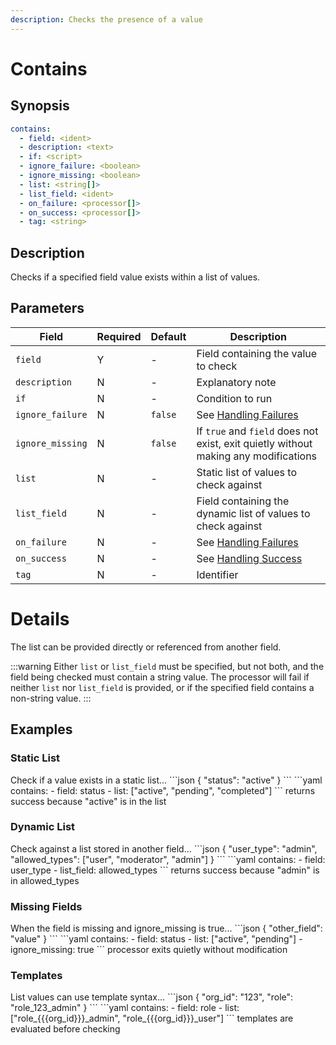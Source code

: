 ```yaml
---
description: Checks the presence of a value
---
```


# Contains

## Synopsis

```yaml {2}
contains:
  - field: <ident>
  - description: <text>
  - if: <script>
  - ignore_failure: <boolean>
  - ignore_missing: <boolean>
  - list: <string[]>
  - list_field: <ident>
  - on_failure: <processor[]>
  - on_success: <processor[]>
  - tag: <string>
```

## Description

Checks if a specified field value exists within a list of values.

## Parameters

|Field|Required|Default|Description|
|---|---|---|---|
|`field`|Y|-|Field containing the value to check|
|`description`|N|-|Explanatory note|
|`if`|N|-|Condition to run|
|`ignore_failure`|N|`false`|See [Handling Failures](../handling-failures.mdx)|
|`ignore_missing`|N|`false`|If `true` and `field` does not exist, exit quietly without making any modifications|
|`list`|N|-|Static list of values to check against|
|`list_field`|N|-|Field containing the dynamic list of values to check against|
|`on_failure`|N|-|See [Handling Failures](../handling-failures.mdx)|
|`on_success`|N|-|See [Handling Success](../handling-success.mdx)|
|`tag`|N|-|Identifier|

# Details

The list can be provided directly or referenced from another field.

:::warning
Either `list` or `list_field` must be specified, but not both, and the field being checked must contain a string value. The processor will fail if neither `list` nor `list_field` is provided, or if the specified field contains a non-string value.
:::

## Examples

### Static List

<ExampleGrid>
  <CommentCol>
    Check if a value exists in a static list...
  </CommentCol>
  <CodeCol>
    ```json
    {
      "status": "active"
    }
    ```
    ```yaml
    contains:
      - field: status
      - list: ["active", "pending", "completed"]
    ```
  </CodeCol>
  <CommentCol>
    returns success because "active" is in the list
  </CommentCol>
</ExampleGrid>

### Dynamic List

<ExampleGrid>
  <CommentCol>
    Check against a list stored in another field...
  </CommentCol>
  <CodeCol>
    ```json
    {
      "user_type": "admin",
      "allowed_types": ["user", "moderator", "admin"]
    }
    ```
    ```yaml
    contains:
      - field: user_type
      - list_field: allowed_types
    ```
  </CodeCol>
  <CommentCol>
    returns success because "admin" is in allowed_types
  </CommentCol>
</ExampleGrid>

### Missing Fields

<ExampleGrid>
  <CommentCol>
    When the field is missing and ignore_missing is true...
  </CommentCol>
  <CodeCol>
    ```json
    {
      "other_field": "value"
    }
    ```
    ```yaml
    contains:
      - field: status
      - list: ["active", "pending"]
      - ignore_missing: true
    ```
  </CodeCol>
  <CommentCol>
    processor exits quietly without modification
  </CommentCol>
</ExampleGrid>

### Templates

<ExampleGrid>
  <CommentCol>
    List values can use template syntax...
  </CommentCol>
  <CodeCol>
    ```json
    {
      "org_id": "123",
      "role": "role_123_admin"
    }
    ```
    ```yaml
    contains:
      - field: role
      - list: ["role_{{{org_id}}}_admin", "role_{{{org_id}}}_user"]
    ```
  </CodeCol>
  <CommentCol>
    templates are evaluated before checking
  </CommentCol>
</ExampleGrid>
